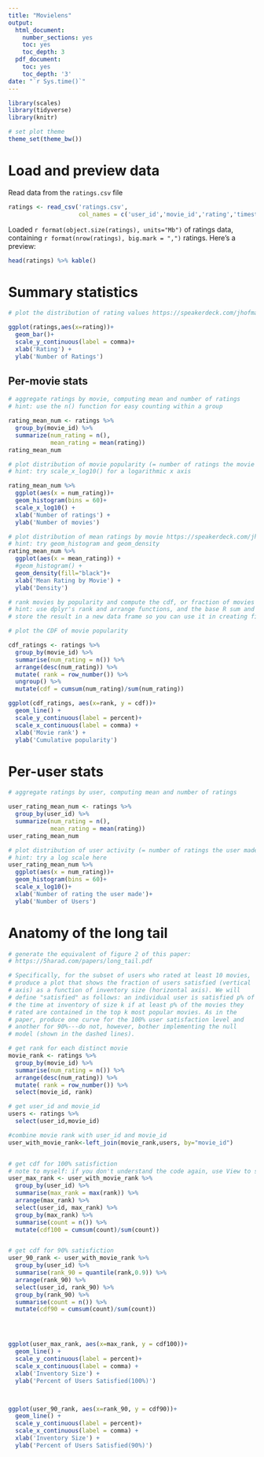 ```yaml
---
title: "Movielens"
output:
  html_document:
    number_sections: yes
    toc: yes
    toc_depth: 3
  pdf_document:
    toc: yes
    toc_depth: '3'
date: "`r Sys.time()`"
---
```


```r
library(scales)
library(tidyverse)
library(knitr)

# set plot theme
theme_set(theme_bw())
```

# Load and preview data

Read data from the `ratings.csv` file
```r
ratings <- read_csv('ratings.csv',
                    col_names = c('user_id','movie_id','rating','timestamp'))
```

Loaded `r format(object.size(ratings), units="Mb")` of ratings data, containing `r format(nrow(ratings), big.mark = ",")` ratings. Here's a preview:
```r
head(ratings) %>% kable()
```

# Summary statistics

```r
# plot the distribution of rating values https://speakerdeck.com/jhofman/modeling-social-data-lecture-2-introduction-to-counting?slide=26

ggplot(ratings,aes(x=rating))+
  geom_bar()+
  scale_y_continuous(label = comma)+
  xlab('Rating') +
  ylab('Number of Ratings')
```

## Per-movie stats

```r
# aggregate ratings by movie, computing mean and number of ratings
# hint: use the n() function for easy counting within a group

rating_mean_num <- ratings %>% 
  group_by(movie_id) %>% 
  summarize(num_rating = n(),
            mean_rating = mean(rating))
rating_mean_num
```

```r
# plot distribution of movie popularity (= number of ratings the movie received)
# hint: try scale_x_log10() for a logarithmic x axis

rating_mean_num %>% 
  ggplot(aes(x = num_rating))+
  geom_histogram(bins = 60)+
  scale_x_log10() +
  xlab('Number of ratings') +
  ylab('Number of movies')
```

```r
# plot distribution of mean ratings by movie https://speakerdeck.com/jhofman/modeling-social-data-lecture-2-introduction-to-counting?slide=28
# hint: try geom_histogram and geom_density
rating_mean_num %>% 
  ggplot(aes(x = mean_rating)) +
  #geom_histogram() +
  geom_density(fill="black")+
  xlab('Mean Rating by Movie') +
  ylab('Density')

```

```r
# rank movies by popularity and compute the cdf, or fraction of movies covered by the top-k moves https://speakerdeck.com/jhofman/modeling-social-data-lecture-2-introduction-to-counting?slide=30
# hint: use dplyr's rank and arrange functions, and the base R sum and cumsum functions
# store the result in a new data frame so you can use it in creating figure 2 from the paper below

# plot the CDF of movie popularity

cdf_ratings <- ratings %>%
  group_by(movie_id) %>% 
  summarise(num_rating = n()) %>% 
  arrange(desc(num_rating)) %>% 
  mutate( rank = row_number()) %>% 
  ungroup() %>% 
  mutate(cdf = cumsum(num_rating)/sum(num_rating))

ggplot(cdf_ratings, aes(x=rank, y = cdf))+
  geom_line() +
  scale_y_continuous(label = percent)+
  scale_x_continuous(label = comma) +
  xlab('Movie rank') +
  ylab('Cumulative popularity')
```


# Per-user stats

```r
# aggregate ratings by user, computing mean and number of ratings

user_rating_mean_num <- ratings %>% 
  group_by(user_id) %>% 
  summarize(num_rating = n(),
            mean_rating = mean(rating))
user_rating_mean_num
```

```r
# plot distribution of user activity (= number of ratings the user made)
# hint: try a log scale here
user_rating_mean_num %>% 
  ggplot(aes(x = num_rating))+
  geom_histogram(bins = 60)+
  scale_x_log10()+
  xlab('Number of rating the user made')+
  ylab('Number of Users')


```

# Anatomy of the long tail

```r
# generate the equivalent of figure 2 of this paper:
# https://5harad.com/papers/long_tail.pdf

# Specifically, for the subset of users who rated at least 10 movies,
# produce a plot that shows the fraction of users satisfied (vertical
# axis) as a function of inventory size (horizontal axis). We will
# define "satisfied" as follows: an individual user is satisfied p% of
# the time at inventory of size k if at least p% of the movies they
# rated are contained in the top k most popular movies. As in the
# paper, produce one curve for the 100% user satisfaction level and
# another for 90%---do not, however, bother implementing the null
# model (shown in the dashed lines).

# get rank for each distinct movie
movie_rank <- ratings %>%
  group_by(movie_id) %>% 
  summarise(num_rating = n()) %>% 
  arrange(desc(num_rating)) %>% 
  mutate( rank = row_number()) %>% 
  select(movie_id, rank)

# get user_id and movie_id
users <- ratings %>% 
  select(user_id,movie_id)

#combine movie rank with user_id and movie_id
user_with_movie_rank<-left_join(movie_rank,users, by="movie_id")


# get cdf for 100% satisfiction 
# note to myself: if you don't understand the code again, use View to see the data at each step
user_max_rank <- user_with_movie_rank %>% 
  group_by(user_id) %>% 
  summarise(max_rank = max(rank)) %>% 
  arrange(max_rank) %>% 
  select(user_id, max_rank) %>% 
  group_by(max_rank) %>% 
  summarise(count = n()) %>% 
  mutate(cdf100 = cumsum(count)/sum(count))


# get cdf for 90% satisfiction 
user_90_rank <- user_with_movie_rank %>% 
  group_by(user_id) %>% 
  summarise(rank_90 = quantile(rank,0.9)) %>%
  arrange(rank_90) %>%
  select(user_id, rank_90) %>%
  group_by(rank_90) %>%
  summarise(count = n()) %>%
  mutate(cdf90 = cumsum(count)/sum(count))




ggplot(user_max_rank, aes(x=max_rank, y = cdf100))+
  geom_line() +
  scale_y_continuous(label = percent)+
  scale_x_continuous(label = comma) +
  xlab('Inventory Size') +
  ylab('Percent of Users Satisfied(100%)')



ggplot(user_90_rank, aes(x=rank_90, y = cdf90))+
  geom_line() +
  scale_y_continuous(label = percent)+
  scale_x_continuous(label = comma) +
  xlab('Inventory Size') +
  ylab('Percent of Users Satisfied(90%)')

```
